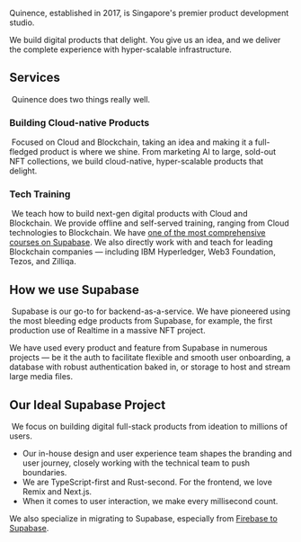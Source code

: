 Quinence, established in 2017, is Singapore's premier product development studio.

We build digital products that delight. You give us an idea, and we deliver the complete experience with hyper-scalable infrastructure.
​
## Services
​
Quinence does two things really well.
​
### Building Cloud-native Products
​
Focused on Cloud and Blockchain, taking an idea and making it a full-fledged product is where we shine. From marketing AI to large, sold-out NFT collections, we build cloud-native, hyper-scalable products that delight.
​
​
### Tech Training
​
We teach how to build next-gen digital products with Cloud and Blockchain. We provide offline and self-served training, ranging from Cloud technologies to Blockchain. We have [one of the most comprehensive courses on Supabase](https://modernfullstack.com/course/mfs401). We also directly work with and teach for leading Blockchain companies — including IBM Hyperledger, Web3 Foundation, Tezos, and Zilliqa.
​
## How we use Supabase
​
Supabase is our go-to for backend-as-a-service. We have pioneered using the most bleeding edge products from Supabase, for example, the first production use of Realtime in a massive NFT project.

We have used every product and feature from Supabase in numerous projects — be it the auth to facilitate flexible and smooth user onboarding, a database with robust authentication baked in, or storage to host and stream large media files.
​
## Our Ideal Supabase Project
​
We focus on building digital full-stack products from ideation to millions of users.
​
- Our in-house design and user experience team shapes the branding and user journey, closely working with the technical team to push boundaries.
- We are TypeScript-first and Rust-second. For the frontend, we love Remix and Next.js.
- When it comes to user interaction, we make every millisecond count.

We also specialize in migrating to Supabase, especially from [Firebase to Supabase](https://firebasetosupabase.com/).